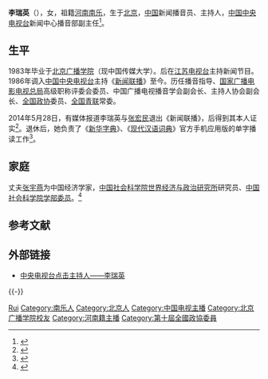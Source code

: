 {{藝人
|圖片     =
|圖片簡介 = 
|類型     = 节目主持
|姓名     = 李瑞英
|本名     = 
|英文名   = 
|暱稱     = 
|其他藝名 = 
|國籍     = {{PRC}}
|民族     = [[汉族|汉族]]
|籍貫     = <!-- 非特殊人士请慎用  -->
|出生日期 = {{Birth date and age|1961|7|16}}
|出生地點 = {{CHN}}[[北京市|北京市]]
|職業     = 主持人
|語言     = [[普通話|國語]]、[[英语|英语]]
|教育程度 = [[中国传媒大学|中国传媒大学]]
|宗教信仰 = 
|配偶     = [[张宇燕|张宇燕]]<!--{{marriage|姓名|结婚年|}} -->
|兒女     = 1子
|父母     = 
|代表作   = 《[[新闻联播|新闻联播]]》
|活躍年代 = 1989年至2014年
|經紀公司 = 
|獎項     = 
|網站     = 
}}
'''李瑞英'''（{{bd|1961年|7月16日||catIdx=Li,李}}），女，祖籍[[河南省|河南]][[南乐县|南乐]]，生于[[北京|北京]]，[[中华人民共和国|中国]]新闻播音员、主持人，[[中国中央电视台|中国中央电视台]]新闻中心播音部副主任<ref>{{cite web |title = 李瑞英升官 央视新闻播报主持人全归她管（原载《华西都市报》） |publisher = 四川在线 |date = 2009-07-30 |url = http://www.scol.com.cn/ent/gatylkb/20090730/200973030754.htm |accessdate = 2009-07-30 |language = zh }}</ref>。

== 生平 ==
1983年毕业于[[北京广播学院|北京广播学院]]（现中国传媒大学）。后在[[江苏电视台|江苏电视台]]主持新闻节目。1986年调入[[中国中央电视台|中国中央电视台]]主持《[[新闻联播|新闻联播]]》至今。历任播音指导、[[国家广播电影电视总局|国家广播电影电视总局]]高级职称评委会委员、中国广播电视播音学会副会长、主持人协会副会长、[[全国政协|全国政协]]委员、[[全国青联|全国青联]]常委。

2014年5月28日，有媒体报道李瑞英与[[张宏民|张宏民]]退出《新闻联播》，后得到其本人证实<ref>{{cite news |url = http://ent.ifeng.com/a/20140528/40089166_0.shtml |title = 李瑞英证实与张宏民告别《新闻联播》 |publisher = 凤凰网 |accessdate = 2014-05-28 |archive-date = 2014-05-28 |archive-url = https://web.archive.org/web/20140528054310/http://ent.ifeng.com/a/20140528/40089166_0.shtml |dead-url = no }}</ref>。退休后，她负责了《[[新华字典|新华字典]]》、《[[现代汉语词典|现代汉语词典]]》官方手机应用版的单字播读工作<ref>{{cite news |title=60岁的《新华字典》推出了手机App 新闻联播播音员配音 |url=http://tech.qq.com/a/20170612/006529.htm |publisher=澎湃新闻 |date=2017-06-12 |accessdate=2017-06-12 |archive-date=2020-10-23 |archive-url=https://web.archive.org/web/20201023085400/https://tech.qq.com/a/20170612/006529.htm |dead-url=no }}</ref>。

== 家庭 ==
丈夫[[张宇燕|张宇燕]]为中国经济学家，[[中国社会科学院世界经济与政治研究所|中国社会科学院世界经济与政治研究所]]研究员、[[中国社会科学院学部委员|中国社会科学院学部委员]]。<ref>{{Cite web|title=李瑞英夫妻双双任十八大代表 爱人鼓励走上播音路|url=http://media.people.com.cn/n/2012/1114/c120837-19576697.html|access-date=2021-05-05|work=人民网|archive-date=2021-04-28|archive-url=https://web.archive.org/web/20210428132847/http://media.people.com.cn/n/2012/1114/c120837-19576697.html|dead-url=no}}</ref>

== 参考文献 ==
{{Reflist|2}}

== 外部链接 ==
* [http://www.cctv.com/anchor/20030805/100759.shtml 中央电视台点击主持人——李瑞英] {{Wayback|url=http://www.cctv.com/anchor/20030805/100759.shtml |date=20201125115143 }}

{{-}}
{{新闻联播播音员}}

{{Authority control}}
{{DEFAULTSORT:Li ruiying}}
[[Category:李姓|Rui]]
[[Category:南乐人|Category:南乐人]]
[[Category:北京人|Category:北京人]]
[[Category:中国电视主播|Category:中国电视主播]]
[[Category:北京广播学院校友|Category:北京广播学院校友]]
[[Category:河南籍主播|Category:河南籍主播]]
[[Category:第十屆全國政協委員|Category:第十屆全國政協委員]]